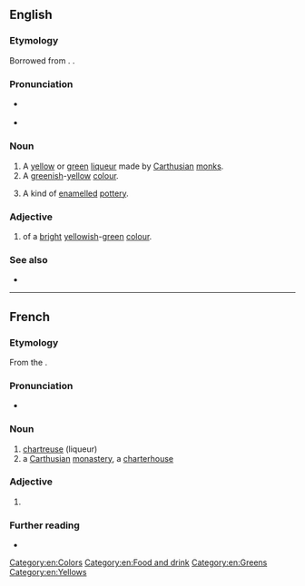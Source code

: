 ==English==

===Etymology===
Borrowed from {{bor|en|fr|chartreuse}}. {{doublet|en|charterhouse}}.

===Pronunciation===
* {{a|UK}} {{IPA|[ʃɑːˈtɹɜːz]|lang=en}}
: {{rhymes|ɜː(r)z|lang=en}}
* {{a|US}} {{IPA|[ʃɑɹˈtɹuːz]|[ʃɑɹˈtɹuːs]|lang=en}}
: {{audio|en-us-chartreuse.ogg|Audio (US)|lang=en}}
: {{rhymes|uːz|uːs|lang=en}}

===Noun===
{{en-noun|~}}

# A [[yellow]] or [[green]] [[liqueur]] made by [[Carthusian]] [[monk]]s.
# A [[green]]ish-[[yellow]] [[colour]].
#: {{color panel|chartreuse (HTML)|7FFF00}}
#: {{color panel|bright chartreuse (Pantone)|B0BC4A}}
# {{lb|en|arts}} A kind of [[enamelled]] [[pottery]].

===Adjective===
{{en-adj|-}}

# of a [[bright]] [[yellow]]ish-[[green]] [[colour]].

===See also===
* {{l|en|Appendix:Colors}}

[[Category:en:Colors]]
[[Category:en:Food and drink]]
[[Category:en:Greens]]
[[Category:en:Yellows]]

----

==French==

===Etymology===
From the {{m|fr|Chartreux||Carthusian monks}}.

===Pronunciation===
* {{fr-IPA}}

===Noun===
{{fr-noun|f}}

# [[#English|chartreuse]] (liqueur)
# a [[Carthusian]] [[monastery]], a [[charterhouse]]

===Adjective===
{{head|fr|adjective form}}

# {{feminine singular of|chartreux|lang=fr}}

===Further reading===
* {{R:TLFi}}